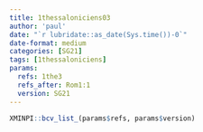 ```yaml
---
title: 1thessaloniciens03
author: 'paul'
date: "`r lubridate::as_date(Sys.time())-0`"
date-format: medium
categories: [SG21]
tags: [1thessaloniciens]
params:
  refs: 1the3
  refs_after: Rom1:1
  version: SG21
---
```


```r
XMINPI::bcv_list_(params$refs, params$version)
```

